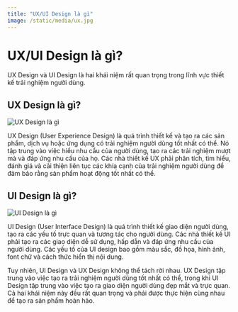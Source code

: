 ```yaml
---
title: "UX/UI Design là gì"
image: /static/media/ux.jpg
---
```


# UX/UI Design là gì?

UX Design và UI Design là hai khái niệm rất quan trọng trong lĩnh vực thiết kế trải nghiệm người dùng.

## UX Design là gì?

![UX Design là gì](/static/media/ux.jpg)

UX Design (User Experience Design) là quá trình thiết kế và tạo ra các sản phẩm, dịch vụ hoặc ứng dụng có trải nghiệm người dùng tốt nhất có thể. Nó tập trung vào việc hiểu nhu cầu của người dùng, tạo ra các trải nghiệm mượt mà và đáp ứng nhu cầu của họ. Các nhà thiết kế UX phải phân tích, tìm hiểu, đánh giá và cải thiện liên tục các khía cạnh của trải nghiệm người dùng để đảm bảo rằng sản phẩm hoạt động tốt nhất có thể.

## UI Design là gì?

![UI Design là gì](/static/media/ui.png)

UI Design (User Interface Design) là quá trình thiết kế giao diện người dùng, tạo ra các yếu tố trực quan và tương tác cho người dùng. Các nhà thiết kế UI phải tạo ra các giao diện dễ sử dụng, hấp dẫn và đáp ứng nhu cầu của người dùng. Các yếu tố của UI design bao gồm màu sắc, đồ họa, hình ảnh, font chữ và cách thức hiển thị nội dung.

Tuy nhiên, UI Design và UX Design không thể tách rời nhau. UX Design tập trung vào việc tạo ra trải nghiệm người dùng tốt nhất có thể, trong khi UI Design tập trung vào việc tạo ra giao diện người dùng đẹp mắt và trực quan. Cả hai khái niệm này đều rất quan trọng và phải được thực hiện cùng nhau để tạo ra sản phẩm hoàn hảo.
